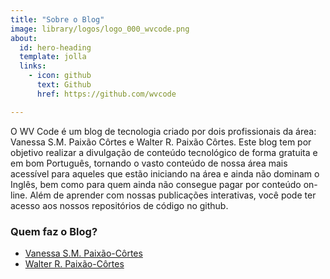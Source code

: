 ```yaml
---
title: "Sobre o Blog"
image: library/logos/logo_000_wvcode.png
about:
  id: hero-heading
  template: jolla
  links:
    - icon: github
      text: Github
      href: https://github.com/wvcode

---
```


:::{#hero-heading}
O WV Code é um blog de tecnologia criado por dois profissionais da área: Vanessa S.M. Paixão Côrtes e Walter R. Paixão Côrtes. Este blog tem por objetivo realizar a divulgação de conteúdo tecnológico de forma gratuita e em bom Português, tornando o vasto conteúdo de nossa área mais acessível para aqueles que estão iniciando na área e ainda não dominam o Inglês, bem como para quem ainda não consegue pagar por conteúdo on-line. Além de aprender com nossas publicações interativas, você pode ter acesso aos nossos repositórios de código no github. 
:::

### Quem faz o Blog?

- [Vanessa S.M. Paixão-Côrtes](vanessa.html)
- [Walter R. Paixão-Côrtes](walter.html)
